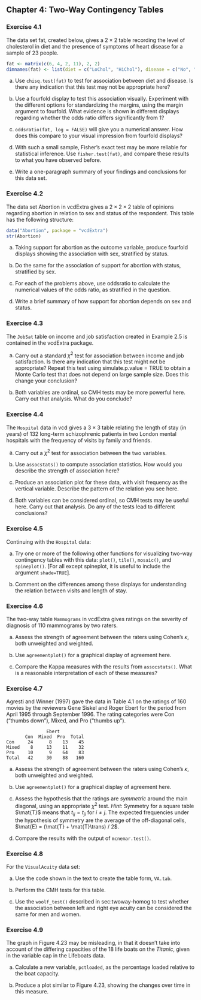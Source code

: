 ## Chapter 4: Two-Way Contingency Tables

### Exercise 4.1

The data set fat, created below, gives a $2 \times 2$ table recording
the level of cholesterol in diet and the presence of symptoms of heart
disease for a sample of 23 people.

```r
fat <- matrix(c(6, 4, 2, 11), 2, 2) 
dimnames(fat) <- list(diet = c("LoChol", "HiChol"), disease = c("No", "Yes")) 
```

(a) Use `chisq.test(fat)` to test for association between diet and disease. Is
there any indication that this test may not be appropriate here?

(b) Use a fourfold display to test this association visually. Experiment
with the different options for standardizing the margins, using the
margin argument to fourfold. What evidence is shown in different
displays regarding whether the odds ratio differs significantly from 1?

(c) `oddsratio(fat, log = FALSE)` will give you a numerical answer. How does
this compare to your visual impression from fourfold displays?

(d) With such a small sample, Fisher’s exact test may be more reliable for
statistical inference. Use `fisher.test(fat)`, and compare these results
to what you have observed before.

(e) Write a one-paragraph summary of your findings and conclusions for this
data set.

### Exercise 4.2

The data set Abortion in vcdExtra gives a $2 \times 2 \times 2$ table of
opinions regarding abortion in relation to sex and status of the
respondent. This table has the following structure: 

```r
data("Abortion", package = "vcdExtra") 
str(Abortion) 
```

(a) Taking support for abortion as the outcome variable, produce fourfold
displays showing the association with sex, stratified by status.

(b) Do the same for the association of support for abortion with status,
stratified by sex.

(c) For each of the problems above, use oddsratio to calculate the numerical
values of the odds ratio, as stratified in the question.

(d) Write a brief summary of how support for abortion depends on sex and
status.

### Exercise 4.3

The `JobSat` table on income and job satisfaction created in Example 2.5 is
contained in the vcdExtra package.

(a) Carry out a standard $\chi^2$ test for association between income and
job satisfaction. Is there any indication that this test might not be
appropriate? Repeat this test using simulate.p.value = TRUE to obtain a
Monte Carlo test that does not depend on large sample size. Does this
change your conclusion?

(b) Both variables are ordinal, so CMH tests may be more powerful here.
Carry out that analysis. What do you conclude?

### Exercise 4.4

The `Hospital` data in vcd gives a $3 \times 3$ table relating the length
of stay (in years) of 132 long-term schizophrenic patients in two London
mental hospitals with the frequency of visits by family and friends.

(a) Carry out a $\chi^2$ test for association between the two variables.

(b) Use `assocstats()` to compute association statistics. How would you describe
the strength of association here?

(c) Produce an association plot for these data, with visit frequency as the
vertical variable. Describe the pattern of the relation you see here.

(d) Both variables can be considered ordinal, so CMH tests may be useful here.
Carry out that analysis. Do any of the tests lead to different
conclusions?

### Exercise 4.5

Continuing with the `Hospital` data:

(a) Try one or more of the following other functions for visualizing two-way
contingency tables with this data: `plot()`, `tile()`, `mosaic()`, and `spineplot()`.
[For all except spineplot, it is useful to include the argument
`shade=TRUE`].

(b) Comment on the differences among these displays for understanding the
relation between visits and length of stay.

### Exercise 4.6

The two-way table `Mammograms` in vcdExtra gives ratings on the severity
of diagnosis of 110 mammograms by two raters.

(a) Assess the strength of agreement between the raters using Cohen’s
$\kappa$, both unweighted and weighted.

(b) Use `agreementplot()` for a graphical display of agreement here.

(c) Compare the Kappa measures with the results from `assocstats()`. What is a
reasonable interpretation of each of these measures?

### Exercise 4.7

Agresti and Winner (1997) gave the data in Table 4.1 on the
ratings of 160 movies by the reviewers Gene Siskel and Roger Ebert for
the period from April 1995 through September 1996. The rating categories
were Con (“thumbs down”), Mixed, and Pro (“thumbs up”).
<!-- ch04/tab/siskel-ebert -->
```
               Ebert
       Con  Mixed  Pro  Total  
Con     24      8    13    45  
Mixed    8     13    11    32  
Pro     10      9    64    83  
Total   42     30    88   160  
```

(a) Assess the strength of agreement between the raters using Cohen’s
$\kappa$, both unweighted and weighted.

(b) Use `agreementplot()` for a graphical display of agreement here.

(c) Assess the hypothesis that the ratings are *symmetric* around the main
diagonal, using an appropriate $\chi^2$ test. *Hint*: Symmetry for a
square table $\mat{T}$ means that $t_{ij} = t_{ji}$ for $i \ne j$. The
expected frequencies under the hypothesis of symmetry are the average of
the off-diagonal cells, $\mat{E} = (\mat{T} + \mat{T}\trans) / 2$.

(d) Compare the results with the output of `mcnemar.test()`.

### Exercise 4.8

For the `VisualAcuity` data set:

(a) Use the code shown in the text to create the table form, `VA.tab`.

(b) Perform the CMH tests for this table.

(c) Use the `woolf_test()` described in sec:twoway-homog to test whether the
association between left and right eye acuity can be considered the same
for men and women.

### Exercise 4.9 

The graph in Figure 4.23 may be misleading, in that it doesn’t take
into account of the differing capacities of the 18 life boats on the
*Titanic*, given in the variable cap in the Lifeboats data.

(a) Calculate a new variable, `pctloaded`, as the percentage loaded relative
to the boat capacity.

(b) Produce a plot similar to Figure 4.23, showing the changes over time
in this measure.
